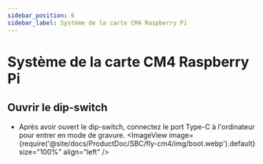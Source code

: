 ```yaml
---
sidebar_position: 6
sidebar_label: Système de la carte CM4 Raspberry Pi
---
```



# Système de la carte CM4 Raspberry Pi

## Ouvrir le dip-switch
* Après avoir ouvert le dip-switch, connectez le port Type-C à l'ordinateur pour entrer en mode de gravure.
    <ImageView image={require('@site/docs/ProductDoc/SBC/fly-cm4/img/boot.webp').default} size="100%" align="left" />

<RPI />
